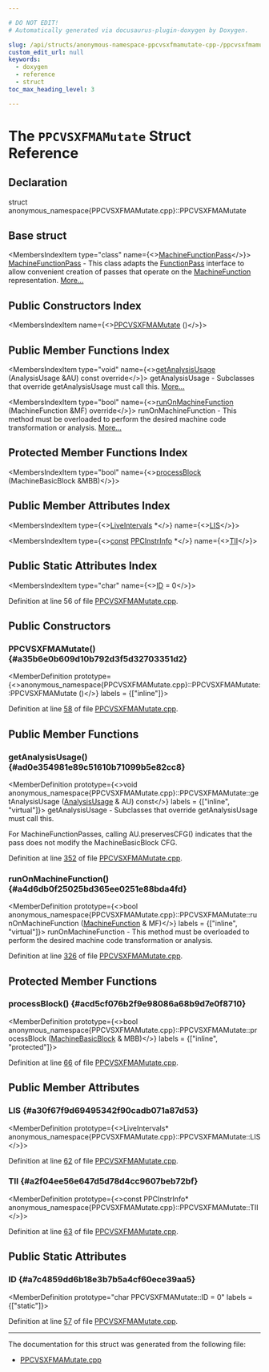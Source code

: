 ```yaml
---

# DO NOT EDIT!
# Automatically generated via docusaurus-plugin-doxygen by Doxygen.

slug: /api/structs/anonymous-namespace-ppcvsxfmamutate-cpp-/ppcvsxfmamutate
custom_edit_url: null
keywords:
  - doxygen
  - reference
  - struct
toc_max_heading_level: 3

---
```





# The `PPCVSXFMAMutate` Struct Reference

<DoxygenPage pluginConfig={pluginConfig}>



## Declaration

<CodeBlock>struct anonymous_namespace{PPCVSXFMAMutate.cpp}::PPCVSXFMAMutate</CodeBlock>

## Base struct

<MembersIndex>

<MembersIndexItem
  type="class"
  name={<><a href="/docs/api/classes/llvm/machinefunctionpass">MachineFunctionPass</a></>}>
<a href="/docs/api/classes/llvm/machinefunctionpass">MachineFunctionPass</a> - This class adapts the <a href="/docs/api/classes/llvm/functionpass">FunctionPass</a> interface to allow convenient creation of passes that operate on the <a href="/docs/api/classes/llvm/machinefunction">MachineFunction</a> representation. <a href="/docs/api/classes/llvm/machinefunctionpass/#details">More...</a>
</MembersIndexItem>

</MembersIndex>

## Public Constructors Index

<MembersIndex>

<MembersIndexItem
  name={<><a href="#a35b6e0b609d10b792d3f5d32703351d2">PPCVSXFMAMutate</a> ()</>}>
</MembersIndexItem>

</MembersIndex>

## Public Member Functions Index

<MembersIndex>

<MembersIndexItem
  type="void"
  name={<><a href="#ad0e354981e89c51610b71099b5e82cc8">getAnalysisUsage</a> (AnalysisUsage &amp;AU) const override</>}>
getAnalysisUsage - Subclasses that override getAnalysisUsage must call this. <a href="#ad0e354981e89c51610b71099b5e82cc8">More...</a>
</MembersIndexItem>

<MembersIndexItem
  type="bool"
  name={<><a href="#a4d6db0f25025bd365ee0251e88bda4fd">runOnMachineFunction</a> (MachineFunction &amp;MF) override</>}>
runOnMachineFunction - This method must be overloaded to perform the desired machine code transformation or analysis. <a href="#a4d6db0f25025bd365ee0251e88bda4fd">More...</a>
</MembersIndexItem>

</MembersIndex>

## Protected Member Functions Index

<MembersIndex>

<MembersIndexItem
  type="bool"
  name={<><a href="#acd5cf076b2f9e98086a68b9d7e0f8710">processBlock</a> (MachineBasicBlock &amp;MBB)</>}>
</MembersIndexItem>

</MembersIndex>

## Public Member Attributes Index

<MembersIndex>

<MembersIndexItem
  type={<><a href="/docs/api/classes/llvm/liveintervals">LiveIntervals</a> &#42;</>}
  name={<><a href="#a30f67f9d69495342f90cadb071a87d53">LIS</a></>}>
</MembersIndexItem>

<MembersIndexItem
  type={<><a href="/docs/api/files/lib/lib/target/lib/target/aarch64/aarch64promoteconstant-cpp/#a90f8350fecae261c25be85d38b451bff">const</a> <a href="/docs/api/classes/llvm/ppcinstrinfo">PPCInstrInfo</a> &#42;</>}
  name={<><a href="#a2f04ee56e647d5d78d4cc9607beb72bf">TII</a></>}>
</MembersIndexItem>

</MembersIndex>

## Public Static Attributes Index

<MembersIndex>

<MembersIndexItem
  type="char"
  name={<><a href="#a7c4859dd6b18e3b7b5a4cf60ece39aa5">ID</a> = 0</>}>
</MembersIndexItem>

</MembersIndex>


Definition at line 56 of file <a href="/docs/api/files/lib/lib/target/lib/target/powerpc/ppcvsxfmamutate-cpp">PPCVSXFMAMutate.cpp</a>.

<SectionDefinition>

## Public Constructors

### PPCVSXFMAMutate() {#a35b6e0b609d10b792d3f5d32703351d2}

<MemberDefinition
  prototype={<>anonymous&#95;namespace&#123;PPCVSXFMAMutate.cpp&#125;::PPCVSXFMAMutate::PPCVSXFMAMutate ()</>}
  labels = {["inline"]}>

Definition at line <a href="/docs/api/files/lib/lib/target/lib/target/powerpc/ppcvsxfmamutate-cpp/#l00058">58</a> of file <a href="/docs/api/files/lib/lib/target/lib/target/powerpc/ppcvsxfmamutate-cpp">PPCVSXFMAMutate.cpp</a>.
</MemberDefinition>

</SectionDefinition>

<SectionDefinition>

## Public Member Functions

### getAnalysisUsage() {#ad0e354981e89c51610b71099b5e82cc8}

<MemberDefinition
  prototype={<>void anonymous&#95;namespace&#123;PPCVSXFMAMutate.cpp&#125;::PPCVSXFMAMutate::getAnalysisUsage (<a href="/docs/api/classes/llvm/analysisusage">AnalysisUsage</a> &amp; AU) const</>}
  labels = {["inline", "virtual"]}>
getAnalysisUsage - Subclasses that override getAnalysisUsage must call this.

For MachineFunctionPasses, calling AU.preservesCFG() indicates that the pass does not modify the MachineBasicBlock CFG.

Definition at line <a href="/docs/api/files/lib/lib/target/lib/target/powerpc/ppcvsxfmamutate-cpp/#l00352">352</a> of file <a href="/docs/api/files/lib/lib/target/lib/target/powerpc/ppcvsxfmamutate-cpp">PPCVSXFMAMutate.cpp</a>.
</MemberDefinition>

### runOnMachineFunction() {#a4d6db0f25025bd365ee0251e88bda4fd}

<MemberDefinition
  prototype={<>bool anonymous&#95;namespace&#123;PPCVSXFMAMutate.cpp&#125;::PPCVSXFMAMutate::runOnMachineFunction (<a href="/docs/api/classes/llvm/machinefunction">MachineFunction</a> &amp; MF)</>}
  labels = {["inline", "virtual"]}>
runOnMachineFunction - This method must be overloaded to perform the desired machine code transformation or analysis.

Definition at line <a href="/docs/api/files/lib/lib/target/lib/target/powerpc/ppcvsxfmamutate-cpp/#l00326">326</a> of file <a href="/docs/api/files/lib/lib/target/lib/target/powerpc/ppcvsxfmamutate-cpp">PPCVSXFMAMutate.cpp</a>.
</MemberDefinition>

</SectionDefinition>

<SectionDefinition>

## Protected Member Functions

### processBlock() {#acd5cf076b2f9e98086a68b9d7e0f8710}

<MemberDefinition
  prototype={<>bool anonymous&#95;namespace&#123;PPCVSXFMAMutate.cpp&#125;::PPCVSXFMAMutate::processBlock (<a href="/docs/api/classes/llvm/machinebasicblock">MachineBasicBlock</a> &amp; MBB)</>}
  labels = {["inline", "protected"]}>

Definition at line <a href="/docs/api/files/lib/lib/target/lib/target/powerpc/ppcvsxfmamutate-cpp/#l00066">66</a> of file <a href="/docs/api/files/lib/lib/target/lib/target/powerpc/ppcvsxfmamutate-cpp">PPCVSXFMAMutate.cpp</a>.
</MemberDefinition>

</SectionDefinition>

<SectionDefinition>

## Public Member Attributes

### LIS {#a30f67f9d69495342f90cadb071a87d53}

<MemberDefinition
  prototype={<>LiveIntervals&#42; anonymous&#95;namespace&#123;PPCVSXFMAMutate.cpp&#125;::PPCVSXFMAMutate::LIS</>}>

Definition at line <a href="/docs/api/files/lib/lib/target/lib/target/powerpc/ppcvsxfmamutate-cpp/#l00062">62</a> of file <a href="/docs/api/files/lib/lib/target/lib/target/powerpc/ppcvsxfmamutate-cpp">PPCVSXFMAMutate.cpp</a>.
</MemberDefinition>

### TII {#a2f04ee56e647d5d78d4cc9607beb72bf}

<MemberDefinition
  prototype={<>const PPCInstrInfo&#42; anonymous&#95;namespace&#123;PPCVSXFMAMutate.cpp&#125;::PPCVSXFMAMutate::TII</>}>

Definition at line <a href="/docs/api/files/lib/lib/target/lib/target/powerpc/ppcvsxfmamutate-cpp/#l00063">63</a> of file <a href="/docs/api/files/lib/lib/target/lib/target/powerpc/ppcvsxfmamutate-cpp">PPCVSXFMAMutate.cpp</a>.
</MemberDefinition>

</SectionDefinition>

<SectionDefinition>

## Public Static Attributes

### ID {#a7c4859dd6b18e3b7b5a4cf60ece39aa5}

<MemberDefinition
  prototype="char PPCVSXFMAMutate::ID = 0"
  labels = {["static"]}>

Definition at line <a href="/docs/api/files/lib/lib/target/lib/target/powerpc/ppcvsxfmamutate-cpp/#l00057">57</a> of file <a href="/docs/api/files/lib/lib/target/lib/target/powerpc/ppcvsxfmamutate-cpp">PPCVSXFMAMutate.cpp</a>.
</MemberDefinition>

</SectionDefinition>

<hr/>

The documentation for this struct was generated from the following file:

<ul>
<li><a href="/docs/api/files/lib/lib/target/lib/target/powerpc/ppcvsxfmamutate-cpp">PPCVSXFMAMutate.cpp</a></li>
</ul>

</DoxygenPage>
